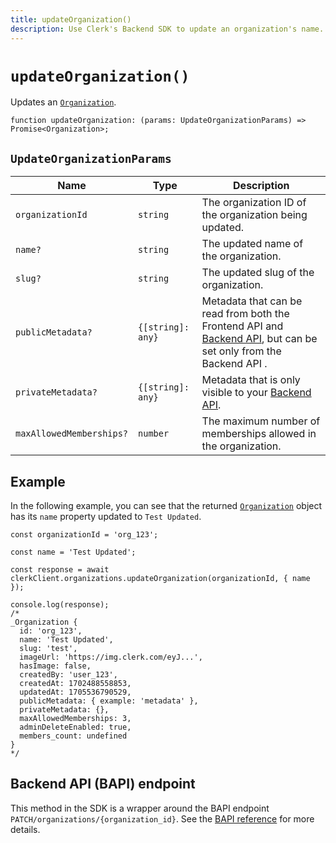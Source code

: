 ```yaml
---
title: updateOrganization()
description: Use Clerk's Backend SDK to update an organization's name.
---
```


# `updateOrganization()`

Updates an [`Organization`](/docs/references/backend/types/backend-organization).

```tsx
function updateOrganization: (params: UpdateOrganizationParams) => Promise<Organization>;
```

## `UpdateOrganizationParams`

| Name | Type	| Description |
| --- | --- | --- |
| `organizationId` | `string` | The organization ID of the organization being updated. |
| `name?` | `string` | The updated name of the organization. |
| `slug?` | `string` | The updated slug of the organization. |
| `publicMetadata?` | `{[string]: any}` | Metadata that can be read from both the Frontend API and [Backend API](https://clerk.com/docs/reference/backend-api), but can be set only from the Backend API . |
| `privateMetadata?` | `{[string]: any}` | Metadata that is only visible to your [Backend API](https://clerk.com/docs/reference/backend-api). |
| `maxAllowedMemberships?` | `number` | The maximum number of memberships allowed in the organization. |

## Example

In the following example, you can see that the returned [`Organization`](/docs/references/backend/types/backend-organization) object has its `name` property updated to `Test Updated`.

```tsx {3, 11}
const organizationId = 'org_123';

const name = 'Test Updated';

const response = await clerkClient.organizations.updateOrganization(organizationId, { name });

console.log(response);
/*
_Organization {
  id: 'org_123',
  name: 'Test Updated',
  slug: 'test',
  imageUrl: 'https://img.clerk.com/eyJ...',
  hasImage: false,
  createdBy: 'user_123',
  createdAt: 1702488558853,
  updatedAt: 1705536790529,
  publicMetadata: { example: 'metadata' },
  privateMetadata: {},
  maxAllowedMemberships: 3,
  adminDeleteEnabled: true,
  members_count: undefined
}
*/
```

## Backend API (BAPI) endpoint

This method in the SDK is a wrapper around the BAPI endpoint `PATCH/organizations/{organization_id}`. See the [BAPI reference](https://clerk.com/docs/reference/backend-api/tag/Organizations#operation/UpdateOrganization) for more details.
